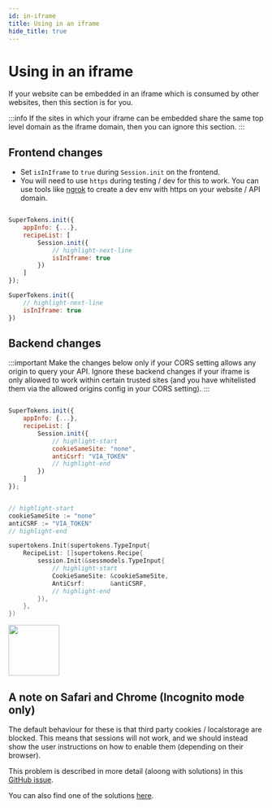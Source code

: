 ```yaml
---
id: in-iframe
title: Using in an iframe
hide_title: true
---
```


<!-- COPY DOCS -->
<!-- ./session/common-customizations/sessions/in-iframe.mdx -->


# Using in an iframe

If your website can be embedded in an iframe which is consumed by other websites, then this section is for you. 

:::info
If the sites in which your iframe can be embedded share the same top level domain as the iframe domain, then you can ignore this section.
:::

## Frontend changes

- Set `isInIframe` to `true` during `Session.init` on the frontend.
- You will need to use `https` during testing / dev for this to work. You can use tools like [ngrok](https://ngrok.com/) to create a dev env with https on your website / API domain. 

<FrontendSDKTabs>
<TabItem value="reactjs">

```jsx

SuperTokens.init({
    appInfo: {...},
    recipeList: [
        Session.init({
            // highlight-next-line
            isInIframe: true 
        })
    ]
});

```
</TabItem>
<TabItem value="vanillajs">

```jsx
SuperTokens.init({
    // highlight-next-line
    isInIframe: true 
})
```
</TabItem>
</FrontendSDKTabs>

## Backend changes

:::important
Make the changes below only if your CORS setting allows any origin to query your API. Ignore these backend changes if your iframe is only allowed to work within certain trusted sites (and you have whitelisted them via the allowed origins config in your CORS setting).
:::

<BackendSDKTabs>
<TabItem value="nodejs">

```jsx

SuperTokens.init({
    appInfo: {...},
    recipeList: [
        Session.init({
            // highlight-start
            cookieSameSite: "none",
            antiCsrf: "VIA_TOKEN" 
            // highlight-end
        })
    ]
});

```
</TabItem>
<TabItem value="go">

```go

// highlight-start
cookieSameSite := "none"
antiCSRF := "VIA_TOKEN"
// highlight-end

supertokens.Init(supertokens.TypeInput{
    RecipeList: []supertokens.Recipe{
        session.Init(&sessmodels.TypeInput{
            // highlight-start
            CookieSameSite: &cookieSameSite,
            AntiCsrf:       &antiCSRF,
            // highlight-end
        }),
    },
})

```
</TabItem>
<TabItem value="python">

<img src="/img/work-in-progress.png" width="100" />

</TabItem>
</BackendSDKTabs>

## A note on Safari and Chrome (Incognito mode only)

The default behaviour for these is that third party cookies / localstorage are blocked. This means that sessions will not work, and we should instead show the user instructions on how to enable them (depending on their browser).

This problem is described in more detail (aloong with solutions) in this [GitHub issue](https://github.com/supertokens/supertokens-core/issues/280).

You can also find one of the solutions [here](../../advanced-customizations/examples/localstorage/about).
